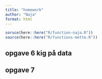 ```yaml
---
title: "homework"
author: "Naja"
format: html
---
```



```r
soruce(here::here("R/function-naja.R"))
source(here::here("R/functions-mette.R"))
```

## opgave 6 kig på data

## opgave 7 



